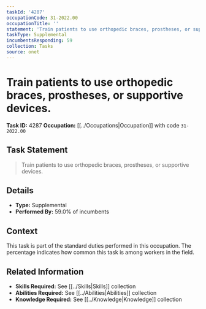 ```yaml
---
taskId: '4287'
occupationCode: 31-2022.00
occupationTitle: ''
statement: 'Train patients to use orthopedic braces, prostheses, or supportive devices.'
taskType: Supplemental
incumbentsResponding: 59
collection: Tasks
source: onet
---
```

# Train patients to use orthopedic braces, prostheses, or supportive devices.

**Task ID:** 4287
**Occupation:** [[../Occupations|Occupation]] with code `31-2022.00`

## Task Statement

> Train patients to use orthopedic braces, prostheses, or supportive devices.

## Details

- **Type:** Supplemental
- **Performed By:** 59.0% of incumbents

## Context

This task is part of the standard duties performed in this occupation. The percentage indicates how common this task is among workers in the field.

## Related Information

- **Skills Required:** See [[../Skills|Skills]] collection
- **Abilities Required:** See [[../Abilities|Abilities]] collection
- **Knowledge Required:** See [[../Knowledge|Knowledge]] collection
